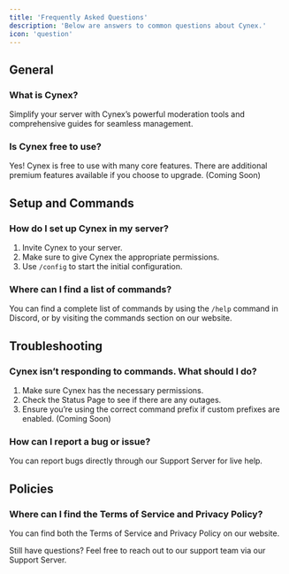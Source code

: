 ```yaml
---
title: 'Frequently Asked Questions'
description: 'Below are answers to common questions about Cynex.'
icon: 'question'
---
```


## General

### What is Cynex?
Simplify your server with Cynex’s powerful moderation tools and comprehensive guides for seamless management.

### Is Cynex free to use?
Yes! Cynex is free to use with many core features. There are additional premium features available if you choose to upgrade. (Coming Soon)

## Setup and Commands

### How do I set up Cynex in my server?
1. Invite Cynex to your server.
2. Make sure to give Cynex the appropriate permissions.
3. Use `/config` to start the initial configuration.

### Where can I find a list of commands?
You can find a complete list of commands by using the `/help` command in Discord, or by visiting the commands section on our website.

## Troubleshooting

### Cynex isn’t responding to commands. What should I do?
1. Make sure Cynex has the necessary permissions.
2. Check the Status Page to see if there are any outages.
3. Ensure you’re using the correct command prefix if custom prefixes are enabled. (Coming Soon)

### How can I report a bug or issue?
You can report bugs directly through our Support Server for live help.

## Policies

### Where can I find the Terms of Service and Privacy Policy?
You can find both the Terms of Service and Privacy Policy on our website.

Still have questions? Feel free to reach out to our support team via our Support Server.
